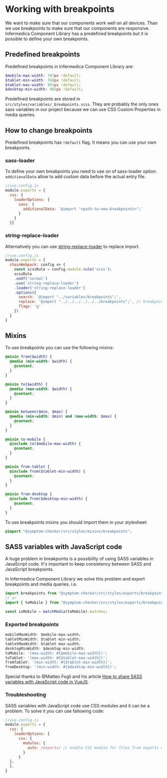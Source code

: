 
<Meta title="Getting Started/Development Guide/Working with breakpoints"/>

# Working with breakpoints
We want to make sure that our components work well on all devices. Than we use breakpoints to make sure that our components are responsive.
Infermedica Component Library has a predefined breakpoints but it is possible to define your own breakpoints.

<PageOutline/>

## Predefined breakpoints
Predefined breakpoints in Infermedica Component Library are:

```scss
$mobile-max-width: 767px !default;
$tablet-min-width: 768px !default;
$tablet-max-width: 991px !default;
$desktop-min-width: 992px !default;
```

<Alert>
  <p>Predefined breakpoints are stored in <code>src/styles/variables/_breakpoints.scss</code>.
  They are probably the only ones sass variables in our project because we can use CSS Custom Properties in media queries.</p>
</Alert>

## How to change breakpoints
Predefined breakpoints has `!default` flag. It means you can use your own breakpoints.

### sass-loader
To define your own breakpoints you need to use on of sass-loader option. `additionalData` allow to add custom data before the actual entry file.

```js
//vue.config.js
module.exports = {
  css: {
    loaderOptions: {
      sass: {
        additionalData: `@import "<path-to-new-breakpoints>";`
      }
    }
  }}
```

### string-replace-loader
Alternatively you can use [string-replace-loader](https://www.npmjs.com/package/string-replace-loader) to replace import.

```js
//vue.config.js
module.exports = {
  chainWebpack: config => {
    const scssRule = config.module.rule('scss');
    scssRule
    .onOf('normal')
    .use('string-replace-loader')
    .loader('string-replace-loader')
    .options({
      search: '@import "../variables/breakpoints";',
      replace: '@import "../../../../../../breakpoints";', // breakpoints.scss in root directory
      flags: 'g'
    })
  }
}
```

## Mixins
To use breakpoints you can use the following mixins:

```scss
@mixin from($width) {
  @media (min-width: $width) {
    @content;
  }
}

@mixin to($width) {
  @media (max-width: $width) {
    @content;
  }
}

@mixin between($min, $max) {
  @media (min-width: $min) and (max-width: $max) {
    @content;
  }
}

@mixin to-mobile {
  @include to($mobile-max-width) {
    @content;
  }
}

@mixin from-tablet {
  @include from($tablet-min-width) {
    @content;
  }
}

@mixin from-desktop {
  @include from($desktop-min-width) {
    @content;
  }
}
```

To use breakpoints mixins you should import them in your stylesheet:

```scss
@import "@symptom-checker/src/styles/mixins/breakpoints";
```

## SASS variables with JavaScript code
A huge problem in breakpoints is a possibility of using SASS variables in JavaScript code.
It's important to keep consistency between SASS and JavaScript breakpoints.

In Infermedica Component Library we solve this problem and export breakpoints and media queries. i.e.

```js
import breakpoints from "@symptom-checker/src/styles/exports/breakpoints.scss";
// or
import { toMobile } from "@symptom-checker/src/styles/exports/breakpoints.scss";

const isMobile = matchMedia(toMobile).matches;
```

### Exported breakpoints

```js
mobileMaxWidth: $mobile-max-width;
tabletMinWidth: $tablet-min-width;
tabletMaxWidth: $tablet-max-width;
desktopMinWidth: $desktop-min-width;
toMobile: '(max-width: #{$mobile-max-width})';
toTablet: '(max-width: #{$tablet-max-width})';
fromTablet: '(min-width: #{$tablet-min-width})';
fromDesktop: '(min-width: #{$desktop-min-width})';
```

Special thanks to @Matteo Fogli and his article [How to share SASS variables with JavaScript code in VueJS](https://dev.to/pecus/how-to-share-sass-variables-with-javascript-code-in-vuejs-55p3).

### Troubleshooting
SASS variables with JavaScript code use CSS modules and it can be a problem. To solve it you can use fallowing code:

```js
//vue.config.js
module.exports = {
  css: {
    loaderOptions: {
      css: {
        modules: {
          auto: /exports/ // enable CSS module for files from exports directory
        }
      }
  },
  },
}
```

